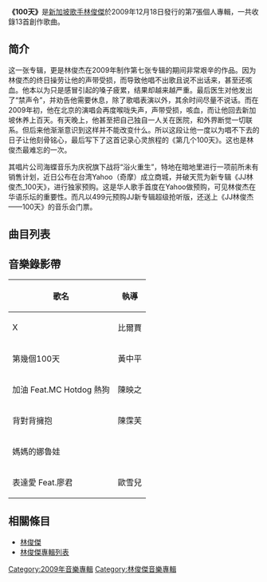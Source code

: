 {{unreferenced|time=2018-11-13T08:24:48+00:00}}
{{Infobox album
| name       = 100天
| type       = [[專輯|專輯]]
| artist     = [[林俊傑|林俊傑]]
| cover      = 
| released   = 2009年12月18日
| recorded   = 
| genre      = [[流行音樂|流行音樂]]
| length     = 51:06
| label      = [[海蝶音樂|海蝶音樂]]
| reviews    = 
| producer   = 
| prev_title = [[JJ陸|JJ陸]]
| prev_year  = 2008
| next_title = [[她說_概念自選輯|她說 概念自選輯]]
| next_year  = 2010
}}
'''《100天》'''是[[新加坡|新加坡]][[歌手|歌手]][[林俊傑|林俊傑]]於2009年12月18日發行的第7張個人專輯，一共收錄13首創作歌曲。

==简介==
这一张专辑，更是林俊杰在2009年制作第七张专辑的期间非常艰辛的作品。因为林俊杰的终日操劳让他的声带受损，而导致他唱不出歌且说不出话来，甚至还咳血。他本以为只是感冒引起的嗓子疲累，结果却越来越严重。最后医生对他发出了“禁声令”，并劝告他需要休息，除了歌唱表演以外，其余时间尽量不说话。而在2009年初，他在北京的演唱会再度喉咙失声，声带受损，咳血，而让他回去新加坡休养上百天。有天晚上，他甚至把自己独自一人关在医院，和外界断觉一切联系。但后来他渐渐意识到这样并不能改变什么。所以这段让他一度以为唱不下去的日子让他刻骨铭心，最后写下了这首记录心灵旅程的《第几个100天》。这也是林俊杰最难忘的一次。

其唱片公司海蝶音乐为庆祝旗下战将“浴火重生”，特地在暗地里进行一项前所未有销售计划，近日公布在台湾Yahoo（奇摩）成立商城，并破天荒为新专辑《JJ林俊杰_100天》，进行独家预购。这是华人歌手首度在Yahoo做预购，可见林俊杰在华语乐坛的重要性。而凡以499元预购JJ新专辑超级抢听版，还送上《JJ林俊杰——100天》的音乐会门票。

== 曲目列表 ==
{{Tracklist
| collapsed = 
| headline = 
| font_size = 
| total_length = 
| all_music = 林俊傑

| title1 = X
| longnote1 = 第四主打
| lyrics1 = [[林秋離|林秋離]]<br />MC Vader
| arranger1 = 林俊傑
| producer1 = 林俊傑
| extra1 = 
| length1 = 4:04

| title2 = 第幾個100天
| note2 = Hundred Days
| longnote2 = 第一主打
| lyrics2 = [[姚若龍|姚若龍]]
| arranger2 = 吳慶隆
| producer2 = 吳劍泓
| extra2 = 
| length2 = 4:41

| title3 = 加油!
| note3 = Go!
| longnote3 = 第二主打 <br />featuring MC Hotdog
| lyrics3 = 林俊傑<br />[[姚中仁|姚中仁]]
| arranger3 = 蔡政勳<br />陳建瑋
| producer3 = 林俊傑
| extra3 = 
| length3 = 3:48

| title4 = 序: 曙光 
| note4 = Prologue:Twilight
| longnote4 = 純音樂
| lyrics4 = 
| arranger4 = 林俊傑
| producer4 = 林俊傑
| extra4 = 
| length4 = 0:46 

| title5 = 無法克制
| note5 = Obsession
| longnote5 = 
| lyrics5 = [[姚若龍|姚若龍]]
| arranger5 = 吳慶隆
| producer5 = 林俊傑
| extra5 = 
| length5 = 4:12

| title6 = 背對背擁抱 
| note6 = Back To Back
| longnote6 = 第三主打
| lyrics6 = 林怡鳳
| arranger6 = 吳慶隆
| producer6 = 吳劍泓
| extra6 = 
| length6 = 3:59

| title7 =  跟屁蟲 
| note7 = Copycat
| longnote7 =
| lyrics7 = 林子欽
| arranger7 = Kenn C
| producer7 = 林子欽
| extra7 = 
| length7 = 3:46

| title8 = 一個又一個
| note8 = One By One
| longnote8 = 
| lyrics8 = [[林宇中|林宇中]]
| arranger8 = 莊慰義
| producer8 = 林俊傑
| extra8 = 
| length8 = 4:24

| title9 = 愛不會絕跡 
| note9 = Love Chronicles
| longnote9 = 
| lyrics9 = [[王雅君|王雅君]]
| arranger9 = Kenn C
| producer9 = 林俊傑
| extra9 = 
| length9 = 4:00

| title10 =轉動 
| note10 = The One
| longnote10 =
| lyrics10 = 廖瑩如<br />許環良 
| arranger10 = 饒善強
| producer10 = 許環良
| extra10 = 
| length10 = 4:49

| title11 = 媽媽的娜魯娃
| note11 = Naruwan
| longnote11 = 
| lyrics11 =  張美香<br />許環良 
| arranger11 = 陳炯順
| producer11 = 陳炯順
| extra11 = 
| length11 = 3:59

| title12 =  Still Moving Under Gunfire
| longnote12 = X 的英文 DEMO 版
| lyrics12 = 林俊傑<br />MC Vader
| arranger12 = 林俊傑
| producer12 = 林俊傑
| extra12 = 
| length12 = 4:07

| title13 = 表達愛
| note13 = Show Your Love 
| longnote13 = featuring 廖君
| lyrics13 =  林怡鳳<br />林蔚利<br />Venus
| arranger13 = 陳炯順
| producer13 = 吳劍泓<br />陳炯順
| extra13 = 
| length13 = 3:50
}}

==音樂錄影帶==
{| class="wikitable"
! 歌名
! 執導
|-
|X
|比爾賈
|-
|第幾個100天
|黃中平
|-
|加油 Feat.MC Hotdog 熱狗
|陳映之
|-
|背對背擁抱
|陳霂芙
|-
|媽媽的娜魯娃
|
|-
|表達愛 Feat.廖君
|歐雪兒
|}

== 相關條目 ==
*[[林俊傑|林俊傑]]
*[[林俊傑專輯列表|林俊傑專輯列表]]

{{JJLIN Album}}

[[Category:2009年音樂專輯|Category:2009年音樂專輯]]
[[Category:林俊傑音樂專輯|Category:林俊傑音樂專輯]]